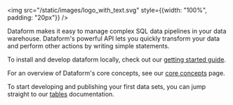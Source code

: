 


<img src="/static/images/logo_with_text.svg" style={{width: "100%", padding: "20px"}} />

Dataform makes it easy to manage complex SQL data pipelines in your data warehouse. Dataform's powerful API lets you quickly transform your data and perform other actions by writing simple statements.

To install and develop dataform locally, check out our [getting started guide](/guides/command-line-interface).

For an overview of Dataform's core concepts, see our [core concepts](/guides/core-concepts) page.

To start developing and publishing your first data sets, you can jump straight to our [tables](/tables) documentation.
